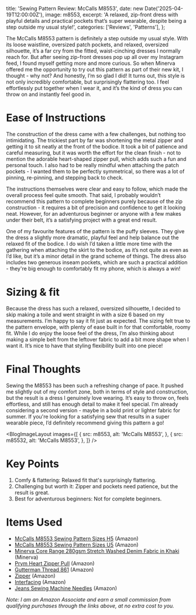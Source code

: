 
  title: 'Sewing Pattern Review: McCalls M8553',
  date: new Date('2025-04-19T12:00:00Z'),
  image: m8553,
  excerpt:
    'A relaxed, zip-front dress with playful details and practical pockets that’s super wearable, despite being a step outside my usual style!',
  categories: ['Reviews', 'Patterns'],
};

The McCalls M8553 pattern is definitely a step outside my usual style. With its loose waistline, oversized patch pockets, and relaxed, oversized silhouette, it’s a far cry from the fitted, waist-cinching dresses I normally reach for. But after seeing zip-front dresses pop up all over my Instagram feed, I found myself getting more and more curious. So when Minerva offered me the opportunity to try out this pattern as part of their new kit, I thought - why not? And honestly, I’m so glad I did! It turns out, this style is not only incredibly comfortable, but surprisingly flattering too. I feel effortlessly put together when I wear it, and it’s the kind of dress you can throw on and instantly feel good in.

# Ease of Instructions

The construction of the dress came with a few challenges, but nothing too intimidating. The trickiest part by far was shortening the metal zipper and getting it to sit neatly at the front of the bodice. It took a bit of patience and careful measuring, but it was worth the effort for the clean finish - not to mention the adorable heart-shaped zipper pull, which adds such a fun and personal touch. I also had to be really mindful when attaching the patch pockets - I wanted them to be perfectly symmetrical, so there was a lot of pinning, re-pinning, and stepping back to check.

The instructions themselves were clear and easy to follow, which made the overall process feel quite smooth. That said, I probably wouldn’t recommend this pattern to complete beginners purely because of the zip construction - it requires a bit of precision and confidence to get it looking neat. However, for an adventurous beginner or anyone with a few makes under their belt, it’s a satisfying project with a great end result.

One of my favourite features of the pattern is the puffy sleeves. They give the dress a slightly more dramatic, playful feel and help balance out the relaxed fit of the bodice. I do wish I’d taken a little more time with the gathering when attaching the skirt to the bodice, as it’s not quite as even as I’d like, but it’s a minor detail in the grand scheme of things. The dress also includes two generous inseam pockets, which are such a practical addition - they're big enough to comfortably fit my phone, which is always a win!

# Sizing & fit

Because the dress has such a relaxed, oversized silhouette, I decided to skip making a toile and went straight in with a size 6 based on my measurements. I’m happy to say it fit just as expected. The sizing felt true to the pattern envelope, with plenty of ease built in for that comfortable, roomy fit. While I do enjoy the loose feel of the dress, I’m also thinking about making a simple belt from the leftover fabric to add a bit more shape when I want it. It’s nice to have that styling flexibility built into one piece!

# Final Thoughts

Sewing the M8553 has been such a refreshing change of pace. It pushed me slightly out of my comfort zone, both in terms of style and construction, but the result is a dress I genuinely love wearing. It’s easy to throw on, feels effortless, and still has enough detail to make it feel special. I’m already considering a second version - maybe in a bold print or lighter fabric for summer. If you're looking for a satisfying sew that results in a super wearable piece, I’d definitely recommend giving this pattern a go!

<BlogImageLayout
  images={[
    {
      src: m8553,
      alt: 'McCalls M8553',
    },
    {
      src: m85532,
      alt: 'McCalls M8553',
    },
  ]}
/>

# Key Points

1. Comfy & flattering: Relaxed fit that's surprisingly flattering.
2. Challenging but worth it: Zipper and pockets need patience, but the result is great.
3. Best for adventurous beginners: Not for complete beginners.

# Items Used

- [McCalls M8553 Sewing Pattern Sizes H5](https://amzn.to/42z6VWg) (Amazon)
- [McCalls M8553 Sewing Pattern Sizes U5](https://amzn.to/3YwjArZ) (Amazon)
- [Minerva Core Range 280gsm Stretch Washed Denim Fabric in Khaki](https://www.minerva.com/mp/GBP/1/NT-03928-152-M) (Minerva)
- [Prym Heart Zipper Pull](https://amzn.to/3Exb2tQ) (Amazon)
- [Gutterman Thread 861](https://amzn.to/44xt8Xe) (Amazon)
- [Zipper](https://amzn.to/4jHW7vX) (Amazon)
- [Interfacing](https://amzn.to/4jGilOU) (Amazon)
- [Jeans Sewing Machine Needles](https://amzn.to/3YAR7RC) (Amazon)

_Note: I am an Amazon Associate and earn a small commission from qualifying purchases through the links above, at no extra cost to you._
